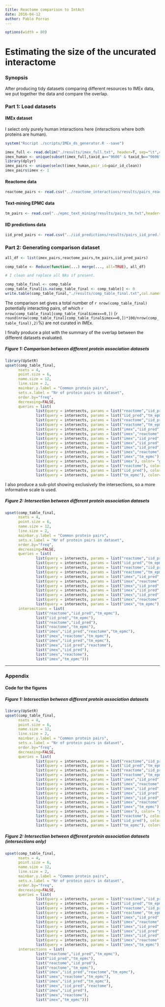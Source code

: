 ```yaml
---
title: Reactome comparison to IntAct
date: 2016-04-12
author: Pablo Porras
---
```

```r
options(width = 80)
```
Estimating the size of the uncurated interactome
========================================================

### Synopsis

After producing tidy datasets comparing different resources to IMEx data, we put together the data and compare the overlap. 

### Part 1: Load datasets

#### IMEx dataset

I select only purely human interactions here (interactions where both proteins are human). 

```r
system("Rscript ./scripts/IMEx_ds_generator.R --save")
```
```r
imex_full <- read.delim("./results/imex_full.txt", header=T, sep="\t",colClasses="character")
imex_human <- unique(subset(imex_full,taxid_a=="9606" & taxid_b=="9606"))
library(dplyr)
imex_pairs <- unique(select(imex_human,pair_id=pair_id_clean))
imex_pairs$imex <- 1
```

#### Reactome data

```r
reactome_pairs <- read.csv("../reactome_interactions/results/pairs_reactome.txt",header=T,sep="\t",colClasses=c("character","numeric"))
```

#### Text-mining EPMC data

```r
tm_pairs <- read.csv("../epmc_text_mining/results/pairs_tm.txt",header=T,sep="\t",colClasses=c("character","numeric"))
```

#### IID predictions data

```r
iid_pred_pairs <- read.csv("../iid_predictions/results/pairs_iid_pred.txt",header=T,sep="\t",colClasses=c("character","numeric"))
```

### Part 2: Generating comparison dataset

```r
all_df <- list(imex_pairs,reactome_pairs,tm_pairs,iid_pred_pairs)

comp_table <- Reduce(function(...) merge(..., all=TRUE), all_df)

# I clean and replace all NAs if present.

comp_table_final <- comp_table
comp_table_final[is.na(omp_table_final <- comp_table)] <- 0
write.table(comp_table_final,"./results/comp_table_final.txt",col.names=T,row.names=F,sep="\t",quote=F)
```

The comparison set gives a total number of `r nrow(comp_table_final)` potentially interacting pairs, of which `r nrow(comp_table_final[comp_table_final$imex==0,])` (`r round(nrow(comp_table_final[comp_table_final$imex==0,])*100/nrow(comp_table_final),2)`%) are not curated in IMEx. 

I finally produce a plot with the summary of the overlap between the different datasets evaluated. 

##### Figure 1: Comparison between different protein association datasets
```r
library(UpSetR)
upset(comp_table_final, 
      nsets = 4, 
      point.size = 6, 
      name.size = 12, 
      line.size = 2, 
      mainbar.y.label = "Common protein pairs", 
      sets.x.label = "Nr of protein pairs in dataset", 
      order.by="freq",
      decreasing=FALSE,
      queries = list(
              list(query = intersects, params = list("reactome","iid_pred","tm_epmc"), color = "blue", active = T),
              list(query = intersects, params = list("iid_pred","tm_epmc"), color= "cornflowerblue",active = T),
              list(query = intersects, params = list("reactome","iid_pred"), color= "cornflowerblue",active = T),
              list(query = intersects, params = list("reactome","tm_epmc"), color= "cornflowerblue",active = T),
              list(query = intersects, params = list("imex","iid_pred","reactome","tm_epmc"), color= "darkorange2",active = T),
              list(query = intersects, params = list("imex","reactome","tm_epmc"), color= "orange1",active = T),
              list(query = intersects, params = list("imex","iid_pred","tm_epmc"), color= "orange1",active = T),
              list(query = intersects, params = list("imex","iid_pred","reactome"), color= "orange1",active = T),
              list(query = intersects, params = list("imex","iid_pred"), color= "lightgoldenrod2",active = T),
              list(query = intersects, params = list("imex","reactome"), color= "lightgoldenrod2",active = T),
              list(query = intersects, params = list("imex","tm_epmc"), color= "lightgoldenrod2",active = T),
              list(query = intersects, params = list("imex"), color= "gray70",active = T),
              list(query = intersects, params = list("reactome"), color= "gray70",active = T),
              list(query = intersects, params = list("iid_pred"), color= "gray70",active = T),
              list(query = intersects, params = list("tm_epmc"), color= "gray70",active = T)))

```

I also produce a sub-plot showing exclusively the intersections, so a more informative scale is used. 

##### Figure 2: Intersection between different protein association datasets
```r
upset(comp_table_final, 
      nsets = 4, 
      point.size = 6, 
      name.size = 12, 
      line.size = 2, 
      mainbar.y.label = "Common protein pairs", 
      sets.x.label = "Nr of protein pairs in dataset",
      order.by="freq",
      decreasing=FALSE,
      queries = list(
              list(query = intersects, params = list("reactome","iid_pred","tm_epmc"), color = "blue", active = T),
              list(query = intersects, params = list("iid_pred","tm_epmc"), color= "cornflowerblue",active = T),
              list(query = intersects, params = list("reactome","iid_pred"), color= "cornflowerblue",active = T),
              list(query = intersects, params = list("reactome","tm_epmc"), color= "cornflowerblue",active = T),
              list(query = intersects, params = list("imex","iid_pred","reactome","tm_epmc"), color= "darkorange2",active = T),
              list(query = intersects, params = list("imex","reactome","tm_epmc"), color= "orange1",active = T),
              list(query = intersects, params = list("imex","iid_pred","tm_epmc"), color= "orange1",active = T),
              list(query = intersects, params = list("imex","iid_pred","reactome"), color= "orange1",active = T),
              list(query = intersects, params = list("imex","iid_pred"), color= "lightgoldenrod2",active = T),
              list(query = intersects, params = list("imex","reactome"), color= "lightgoldenrod2",active = T),
              list(query = intersects, params = list("imex","tm_epmc"), color= "lightgoldenrod2",active = T)),
      intersections = list(
              list("reactome","iid_pred","tm_epmc"),
              list("iid_pred","tm_epmc"),
              list("reactome","iid_pred"),
              list("reactome","tm_epmc"),
              list("imex","iid_pred","reactome","tm_epmc"),
              list("imex","reactome","tm_epmc"),
              list("imex","iid_pred","tm_epmc"),
              list("imex","iid_pred","reactome"),
              list("imex","iid_pred"),
              list("imex","reactome"),
              list("imex","tm_epmc")))
```


********************************************************************************************

### Appendix

#### Code for the figures

##### Figure 1: Intersection between different protein association datasets
```r
library(UpSetR)
upset(comp_table_final, 
      nsets = 4, 
      point.size = 6, 
      name.size = 12, 
      line.size = 2, 
      mainbar.y.label = "Common protein pairs", 
      sets.x.label = "Nr of protein pairs in dataset", 
      order.by="freq",
      decreasing=FALSE,
      queries = list(
              list(query = intersects, params = list("reactome","iid_pred","tm_epmc"), color = "blue", active = T),
              list(query = intersects, params = list("iid_pred","tm_epmc"), color= "cornflowerblue",active = T),
              list(query = intersects, params = list("reactome","iid_pred"), color= "cornflowerblue",active = T),
              list(query = intersects, params = list("reactome","tm_epmc"), color= "cornflowerblue",active = T),
              list(query = intersects, params = list("imex","iid_pred","reactome","tm_epmc"), color= "darkorange2",active = T),
              list(query = intersects, params = list("imex","reactome","tm_epmc"), color= "orange1",active = T),
              list(query = intersects, params = list("imex","iid_pred","tm_epmc"), color= "orange1",active = T),
              list(query = intersects, params = list("imex","iid_pred","reactome"), color= "orange1",active = T),
              list(query = intersects, params = list("imex","iid_pred"), color= "lightgoldenrod1",active = T),
              list(query = intersects, params = list("imex","reactome"), color= "lightgoldenrod1",active = T),
              list(query = intersects, params = list("imex","tm_epmc"), color= "lightgoldenrod1",active = T),
              list(query = intersects, params = list("imex"), color= "gray70",active = T),
              list(query = intersects, params = list("reactome"), color= "gray70",active = T),
              list(query = intersects, params = list("iid_pred"), color= "gray70",active = T),
              list(query = intersects, params = list("tm_epmc"), color= "gray70",active = T)))

```
##### Figure 2: Intersection between different protein association datasets (intersections only)
```r
upset(comp_table_final, 
      nsets = 4, 
      point.size = 6, 
      name.size = 12, 
      line.size = 2, 
      mainbar.y.label = "Common protein pairs", 
      sets.x.label = "Nr of protein pairs in dataset",
      order.by="freq",
      decreasing=FALSE,
      queries = list(
              list(query = intersects, params = list("reactome","iid_pred","tm_epmc"), color = "blue", active = T),
              list(query = intersects, params = list("iid_pred","tm_epmc"), color= "cornflowerblue",active = T),
              list(query = intersects, params = list("reactome","iid_pred"), color= "cornflowerblue",active = T),
              list(query = intersects, params = list("reactome","tm_epmc"), color= "cornflowerblue",active = T),
              list(query = intersects, params = list("imex","iid_pred","reactome","tm_epmc"), color= "darkorange2",active = T),
              list(query = intersects, params = list("imex","reactome","tm_epmc"), color= "orange1",active = T),
              list(query = intersects, params = list("imex","iid_pred","tm_epmc"), color= "orange1",active = T),
              list(query = intersects, params = list("imex","iid_pred","reactome"), color= "orange1",active = T),
              list(query = intersects, params = list("imex","iid_pred"), color= "lightgoldenrod1",active = T),
              list(query = intersects, params = list("imex","reactome"), color= "lightgoldenrod1",active = T),
              list(query = intersects, params = list("imex","tm_epmc"), color= "lightgoldenrod1",active = T)),
      intersections = list(
              list("reactome","iid_pred","tm_epmc"),
              list("iid_pred","tm_epmc"),
              list("reactome","iid_pred"),
              list("reactome","tm_epmc"),
              list("imex","iid_pred","reactome","tm_epmc"),
              list("imex","reactome","tm_epmc"),
              list("imex","iid_pred","tm_epmc"),
              list("imex","iid_pred","reactome"),
              list("imex","iid_pred"),
              list("imex","reactome"),
              list("imex","tm_epmc")))
```